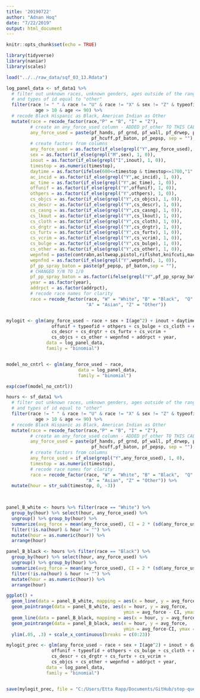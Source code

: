 ```yaml
---
title: '20190722'
author: "Adnan Hoq"
date: "7/22/2019"
output: html_document
---
```


```r
knitr::opts_chunk$set(echo = TRUE)
```

```r
library(tidyverse)
library(naniar)
library(scales)
```


```r
load("../../raw_data/sqf_03_13.Rdata")
```


```r

log_panel_data <- sf_data1 %>%
  # filter out unknown races, unknown genders, ages outside of the range 10-90,
  # and types of id equal to "other"
  filter(race != " " & race != "U" & race != "X" & sex != "Z" & typeofid != "O" &
           age > 10 & age <= 90) %>%
  # recode Black Hispanic as Black, American Indian as Other
  mutate(race = recode_factor(race,"P" = "B", "I" = "Z"),
         # create an any_force_used column - ADDED pf_other TO THIS CALCULATION
         any_force_used = paste(pf_hands, pf_grnd, pf_wall, pf_drwep, pf_ptwep,
                                pf_hcuff,pf_baton, pf_pepsp, sep = ""),
         # create factors from columns
         any_force_used = as.factor(if_else(grepl("Y",any_force_used), 1, 0)),
         sex = as.factor(if_else(grepl("M",sex), 1, 0)),
         inout = as.factor(if_else(grepl("I",inout), 1, 0)),
         timestop = as.numeric(timestop),
         daytime = as.factor(ifelse(600<=timestop & timestop<=1700,"1","0")),
         ac_incid = as.factor(if_else(grepl("Y",ac_incid), 1, 0)),
         ac_time = as.factor(if_else(grepl("Y",ac_time), 1, 0)),
         offunif = as.factor(if_else(grepl("Y",offunif), 1, 0)),
         othpers = as.factor(if_else(grepl("Y",othpers), 1, 0)),
         cs_objcs = as.factor(if_else(grepl("Y",cs_objcs), 1, 0)),
         cs_descr = as.factor(if_else(grepl("Y",cs_descr), 1, 0)),
         cs_casng = as.factor(if_else(grepl("Y",cs_casng), 1, 0)),
         cs_lkout = as.factor(if_else(grepl("Y",cs_lkout), 1, 0)),
         cs_cloth = as.factor(if_else(grepl("Y",cs_cloth), 1, 0)),
         cs_drgtr = as.factor(if_else(grepl("Y",cs_drgtr), 1, 0)),
         cs_furtv = as.factor(if_else(grepl("Y",cs_furtv), 1, 0)),
         cs_vcrim = as.factor(if_else(grepl("Y",cs_vcrim), 1, 0)),
         cs_bulge = as.factor(if_else(grepl("Y",cs_bulge), 1, 0)),
         cs_other = as.factor(if_else(grepl("Y",cs_other), 1, 0)),
         wepnfnd = paste(contrabn,asltweap,pistol,riflshot,knifcuti,machgun,othrweap, sep = ""),
         wepnfnd = as.factor(if_else(grepl("Y",wepnfnd), 1, 0)),
         pf_pp_spray_baton = paste(pf_pepsp, pf_baton,sep = ""),
         # CHANGED Y/N TO 1/0
         pf_pp_spray_baton = as.factor(ifelse(grepl("Y",pf_pp_spray_baton), 1, 0)),
         year = as.factor(year),
         addrpct = as.factor(addrpct),
         # recode race names for clarity
         race = recode_factor(race, "W" = "White", "B" = "Black",  "Q" ="Hispanic",
                              "A" = "Asian", "Z" = "Other"))


mylogit <- glm(any_force_used ~ race + sex + I(age^2) + inout + daytime + ac_incid + ac_time +
                 offunif + typeofid + othpers + cs_bulge + cs_cloth + cs_casng + cs_lkout +
                 cs_descr + cs_drgtr + cs_furtv + cs_vcrim +
                 cs_objcs + cs_other + wepnfnd + addrpct + year,
               data = log_panel_data,
               family = "binomial")


model_no_cntrl <- glm(any_force_used ~ race,
                           data = log_panel_data,
                           family = "binomial")

exp(coef(model_no_cntrl))

```

```r

hours <- sf_data1 %>%
  # filter out unknown races, unknown genders, ages outside of the range 10-90,
  # and types of id equal to "other"
  filter(race != " " & race != "U" & race != "X" & sex != "Z" & typeofid != "O" &
           age > 10 & age <= 90) %>%
  # recode Black Hispanic as Black, American Indian as Other
  mutate(race = recode_factor(race,"P" = "B", "I" = "Z"),
         # create an any_force_used column - ADDED pf_other TO THIS CALCULATION
         any_force_used = paste(pf_hands, pf_grnd, pf_wall, pf_drwep, pf_ptwep,
                                pf_hcuff,pf_baton, pf_pepsp, sep = ""),
         # create factors from columns
         any_force_used = if_else(grepl("Y",any_force_used), 1, 0),
         timestop = as.numeric(timestop),
         # recode race names for clarity
         race = recode_factor(race, "W" = "White", "B" = "Black",  "Q" ="Hispanic",
                              "A" = "Asian", "Z" = "Other")) %>%
  mutate(hour = str_sub(timestop, 0, -3))

  

panel_B_white <- hours %>% filter(race == "White") %>%
  group_by(hour) %>% select(hour, any_force_used) %>%
  ungroup() %>% group_by(hour) %>% 
  summarize(avg_force = mean(any_force_used), CI = 2 * (sd(any_force_used)/sqrt(n()))) %>%
  filter(!is.na(hour) & hour != "") %>% 
  mutate(hour = as.numeric(hour)) %>%
  arrange(hour)

panel_B_black <- hours %>% filter(race == "Black") %>%
  group_by(hour) %>% select(hour, any_force_used) %>%
  ungroup() %>% group_by(hour) %>% 
  summarize(avg_force = mean(any_force_used), CI = 2 * (sd(any_force_used)/sqrt(n()))) %>%
  filter(!is.na(hour) & hour != "") %>% 
  mutate(hour = as.numeric(hour)) %>%
  arrange(hour)

ggplot() + 
  geom_line(data = panel_B_white, mapping = aes(x = hour, y = avg_force)) +
  geom_pointrange(data = panel_B_white, aes(x = hour, y = avg_force, 
                                            ymin = avg_force - CI, ymax = avg_force + CI)) +
  geom_line(data = panel_B_black, mapping = aes(x = hour, y = avg_force)) +
  geom_pointrange(data = panel_B_black, aes(x = hour, y = avg_force, 
                                            ymin = avg_force-CI, ymax = avg_force + CI)) +
  ylim(.05, .3) + scale_x_continuous(breaks = c(0:23))

```

```r

mylogit_prec <- glm(any_force_used ~ race + sex + I(age^2) + inout + daytime + ac_incid + ac_time +
                 offunif + typeofid + othpers + cs_bulge + cs_cloth + cs_casng + cs_lkout +
                 cs_descr + cs_drgtr + cs_furtv + cs_vcrim +
                 cs_objcs + cs_other + wepnfnd + addrpct + year,
               data = log_panel_data,
               family = "binomial")


save(mylogit_prec, file = "C:/Users/Etta Rapp/Documents/GitHub/stop-question-frisk/raw_data/log_model.RData")

```